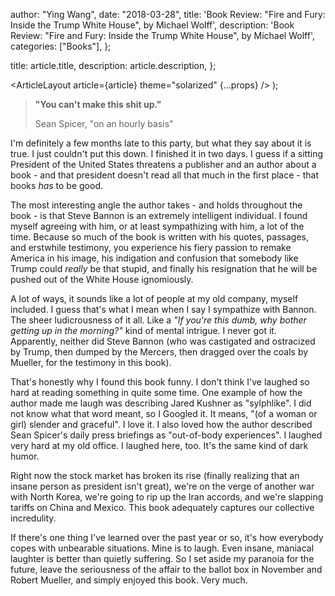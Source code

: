 
  author: "Ying Wang",
  date: "2018-03-28",
  title:
    'Book Review: "Fire and Fury: Inside the Trump White House", by Michael Wolff',
  description:
    'Book Review: "Fire and Fury: Inside the Trump White House", by Michael Wolff',
  categories: ["Books"],
};

  title: article.title,
  description: article.description,
};

  <ArticleLayout article={article} theme="solarized" {...props} />
);

> **"You can't make this shit up."**
>
> Sean Spicer, "on an hourly basis"

I'm definitely a few months late to this party, but what they say about it is true. I just couldn't put this down. I finished it in two days. I guess if a sitting President of the United States threatens a publisher and an author about a book - and that president doesn't read all that much in the first place - that books _has_ to be good.

The most interesting angle the author takes - and holds throughout the book - is that Steve Bannon is an extremely intelligent individual. I found myself agreeing with him, or at least sympathizing with him, a lot of the time. Because so much of the book is written with his quotes, passages, and erstwhile testimony, you experience his fiery passion to remake America in his image, his indigation and confusion that somebody like Trump could _really_ be that stupid, and finally his resignation that he will be pushed out of the White House ignomiously.

A lot of ways, it sounds like a lot of people at my old company, myself included. I guess that's what I mean when I say I sympathize with Bannon. The sheer ludicrousness of it all. Like a _"If you're this dumb, why bother getting up in the morning?"_ kind of mental intrigue. I never got it. Apparently, neither did Steve Bannon (who was castigated and ostracized by Trump, then dumped by the Mercers, then dragged over the coals by Mueller, for the testimony in this book).

That's honestly why I found this book funny. I don't think I've laughed so hard at reading something in quite some time. One example of how the author made me laugh was describing Jared Kushner as "sylphlike". I did not know what that word meant, so I Googled it. It means, "(of a woman or girl) slender and graceful". I love it. I also loved how the author described Sean Spicer's daily press briefings as "out-of-body experiences". I laughed very hard at my old office. I laughed here, too. It's the same kind of dark humor.

Right now the stock market has broken its rise (finally realizing that an insane person as president isn't great), we're on the verge of another war with North Korea, we're going to rip up the Iran accords, and we're slapping tariffs on China and Mexico. This book adequately captures our collective incredulity.

If there's one thing I've learned over the past year or so, it's how everybody copes with unbearable situations. Mine is to laugh. Even insane, maniacal laughter is better than quietly suffering. So I set aside my paranoia for the future, leave the seriousness of the affair to the ballot box in November and Robert Mueller, and simply enjoyed this book. Very much.
